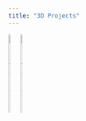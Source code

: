 ```yaml
---
title: "3D Projects"
---
```


<style> @import 'custom.css'; </style>

<!-- Pitchers -->
<div
  <img src="../graphics/img/ceramics/pitchers_800_600.jpg" alt="Pitchers" style="width:20%">
  <img src="../graphics/img/ceramics/pitchers_800_600.jpg" alt="Pitchers" style="width:20%">
  <img src="../graphics/img/ceramics/pitchers_800_600.jpg" alt="Pitchers" style="width:20%">
</div>


